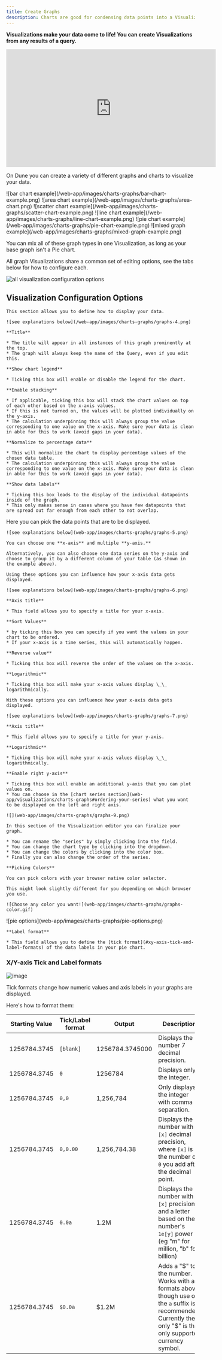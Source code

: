 ```yaml
---
title: Create Graphs
description: Charts are good for condensing data points into a Visualization.
---
```


**Visualizations make your data come to life! You can create Visualizations from any results of a query.**

<iframe width="560" height="315" src="https://www.youtube.com/embed/fwemsOI_M0Y?si=TBXE6LkAxjdMfn-J" title="YouTube video player" frameborder="0" allow="accelerometer; autoplay; clipboard-write; encrypted-media; gyroscope; picture-in-picture; web-share" referrerpolicy="strict-origin-when-cross-origin" allowfullscreen></iframe>

On Dune you can create a variety of different graphs and charts to visualize your data.

<Accordion title="Bar Charts" icon="bar-chart">
    ![bar chart example](/web-app/images/charts-graphs/bar-chart-example.png)
</Accordion>

<Accordion title="Area Charts" icon="area-chart">
    ![area chart example](/web-app/images/charts-graphs/area-chart.png)
</Accordion>

<Accordion title="Scatter Charts" icon="scatter-chart">
    ![scatter chart example](/web-app/images/charts-graphs/scatter-chart-example.png)
</Accordion>

<Accordion title="Line Charts" icon="line-chart">
    ![line chart example](/web-app/images/charts-graphs/line-chart-example.png)
</Accordion>

<Accordion title="Pie Charts" icon="pie-chart">
    ![pie chart example](/web-app/images/charts-graphs/pie-chart-example.png)
</Accordion>

<Accordion title="Mixed Graphs" icon="mixed-graph">
    ![mixed graph example](/web-app/images/charts-graphs/mixed-graph-example.png)
</Accordion>


You can mix all of these graph types in one Visualization, as long as your base graph isn't a Pie chart.

All graph Visualizations share a common set of editing options, see the tabs below for how to configure each.

![all visualization configuration options](/web-app/images/charts-graphs/all-visualization-configuration-options.png)

## Visualization Configuration Options

<Tabs>
  <Tab title="Chart options">

    This section allows you to define how to display your data.

    ![see explanations below](/web-app/images/charts-graphs/graphs-4.png)

    **Title**

    * The title will appear in all instances of this graph prominently at the top.
    * The graph will always keep the name of the Query, even if you edit this.

    **Show chart legend**

    * Ticking this box will enable or disable the legend for the chart.

    **Enable stacking**

    * If applicable, ticking this box will stack the chart values on top of each other based on the x-axis values.
    * If this is not turned on, the values will be plotted individually on the y-axis.
    * The calculation underpinning this will always group the value corresponding to one value on the x-axis. Make sure your data is clean in able for this to work (avoid gaps in your data).

    **Normalize to percentage data**

    * This will normalize the chart to display percentage values of the chosen data table.
    * The calculation underpinning this will always group the value corresponding to one value on the x-axis. Make sure your data is clean in able for this to work (avoid gaps in your data).

    **Show data labels**

    * Ticking this box leads to the display of the individual datapoints inside of the graph.
    * This only makes sense in cases where you have few datapoints that are spread out far enough from each other to not overlap.

  </Tab>
  <Tab title="Result data">
    Here you can pick the data points that are to be displayed.

    ![see explanations below](web-app/images/charts-graphs/graphs-5.png)

    You can choose one **x-axis** and multiple **y-axis.**

    Alternatively, you can also choose one data series on the y-axis and choose to group it by a different column of your table (as shown in the example above).
  </Tab>
  <Tab title="X-axis options">

    Using these options you can influence how your x-axis data gets displayed.

    ![see explanations below](web-app/images/charts-graphs/graphs-6.png)

    **Axis title**

    * This field allows you to specify a title for your x-axis.

    **Sort Values**

    * by ticking this box you can specify if you want the values in your chart to be ordered.
    * If your x-axis is a time series, this will automatically happen.

    **Reverse value**

    * Ticking this box will reverse the order of the values on the x-axis.

    **Logarithmic**

    * Ticking this box will make your x-axis values display \_\_ logarithmically.
  </Tab>
    <Tab title="Y-axis options">

    With these options you can influence how your x-axis data gets displayed.

    ![see explanations below](web-app/images/charts-graphs/graphs-7.png)

    **Axis title**

    * This field allows you to specify a title for your y-axis.

    **Logarithmic**

    * Ticking this box will make your x-axis values display \_\_ logarithmically.

    **Enable right y-axis**

    * Ticking this box will enable an additional y-axis that you can plot values on.
    * You can choose in the [chart series section](web-app/visualizations/charts-graphs#ordering-your-series) what you want to be displayed on the left and right axis.
  </Tab>
    <Tab title="Series options">

    ![](web-app/images/charts-graphs/graphs-9.png)

    In this section of the Visualization editor you can finalize your graph.

    * You can rename the "series" by simply clicking into the field.
    * You can change the chart type by clicking into the dropdown.
    * You can change the colors by clicking into the color box.
    * Finally you can also change the order of the series.

    **Picking Colors**

    You can pick colors with your browser native color selector.

    This might look slightly different for you depending on which browser you use.

    ![Choose any color you want!](web-app/images/charts-graphs/graphs-color.gif)
  </Tab>
    <Tab title="Pie options">
    ![pie options](web-app/images/charts-graphs/pie-options.png)

    **Label format**

    * This field allows you to define the [tick format](#xy-axis-tick-and-label-formats) of the data labels in your pie chart.
  </Tab>
</Tabs>

### X/Y-axis Tick and Label formats

![image](/web-app/images/charts-graphs/graphs-8.png)

Tick formats change how numeric values and axis labels in your graphs are displayed.

Here's how to format them:

| Starting Value        | Tick/Label format | Output          | Description                                                                                                                                           |
| ------------ | ----------- | --------------- | ----------------------------------------------------------------------------------------------------------------------------------------------------- |
| 1256784.3745 | `[blank]`  | 1256784.3745000 | Displays the number 7 decimal precision.                                                                                                                |
| 1256784.3745 | `0`           | 1256784         | Displays only the integer.                                                                                                                            |
| 1256784.3745 | `0,0`         | 1,256,784       | Only displays the integer with comma separation.                                                                                                      |
| 1256784.3745 | `0,0.00`      | 1,256,784.38    | Displays the number with `[x]` decimal precision, where `[x]` is the number of `0` you add after the decimal point.                                                                |
| 1256784.3745 | `0.0a`     | 1.2M            | Displays the number with `[x]` precision and a letter based on the number's `1e[y]` power (eg "m" for million, "b" for billion)  |
| 1256784.3745 | `$0.0a`    | $1.2M           | Adds a "\$" to the number. Works with all formats above though use of the `a` suffix is recommended. Currently the only "\$" is the only supported currency symbol.                                                                                      |
